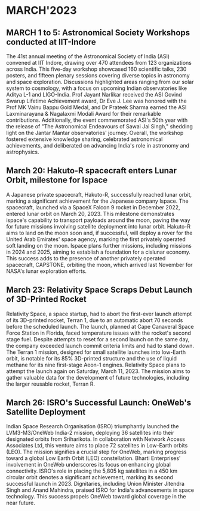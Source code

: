 # MARCH'2023

## MARCH 1 to 5: Astronomical Society Workshops conducted at IIT-Indore
The 41st annual meeting of the Astronomical Society of India (ASI) convened at IIT Indore, drawing over 470 attendees from 123 organizations across India. This five-day workshop showcased 160 scientific talks, 230 posters, and fifteen plenary sessions covering diverse topics in astronomy and space exploration. Discussions highlighted areas ranging from our solar system to cosmology, with a focus on upcoming Indian observatories like Aditya L-1 and LIGO-India. Prof Jayant Narlikar received the ASI Govind Swarup Lifetime Achievement award, Dr Eve J. Lee was honored with the Prof MK Vainu Bappu Gold Medal, and Dr Prateek Sharma earned the ASI Laxminarayana & Nagalaxmi Modali Award for their remarkable contributions. Additionally, the event commemorated ASI's 50th year with the release of "The Astronomical Endeavours of Sawai Jai Singh," shedding light on the Jantar Mantar observatories' journey. Overall, the workshop fostered extensive knowledge sharing, celebrated astronomical achievements, and deliberated on advancing India's role in astronomy and astrophysics.


## March 20: Hakuto-R spacecraft enters Lunar Orbit, milestone for Ispace
A Japanese private spacecraft, Hakuto-R, successfully reached lunar orbit, marking a significant achievement for the Japanese company Ispace. The spacecraft, launched via a SpaceX Falcon 9 rocket in December 2022, entered lunar orbit on March 20, 2023. This milestone demonstrates ispace's capability to transport payloads around the moon, paving the way for future missions involving satellite deployment into lunar orbit. Hakuto-R aims to land on the moon soon and, if successful, will deploy a rover for the United Arab Emirates' space agency, marking the first privately operated soft landing on the moon. Ispace plans further missions, including missions in 2024 and 2025, aiming to establish a foundation for a cislunar economy. This success adds to the presence of another privately operated spacecraft, CAPSTONE, orbiting the moon, which arrived last November for NASA's lunar exploration efforts.


## March 23: Relativity Space Scraps Debut Launch of 3D-Printed Rocket
Relativity Space, a space startup, had to abort the first-ever launch attempt of its 3D-printed rocket, Terran 1, due to an automatic abort 70 seconds before the scheduled launch. The launch, planned at Cape Canaveral Space Force Station in Florida, faced temperature issues with the rocket's second stage fuel. Despite attempts to reset for a second launch on the same day, the company exceeded launch commit criteria limits and had to stand down. The Terran 1 mission, designed for small satellite launches into low-Earth orbit, is notable for its 85% 3D-printed structure and the use of liquid methane for its nine first-stage Aeon-1 engines. Relativity Space plans to attempt the launch again on Saturday, March 11, 2023. The mission aims to gather valuable data for the development of future technologies, including the larger reusable rocket, Terran R.


## March 26: ISRO's Successful Launch: OneWeb's Satellite Deployment
Indian Space Research Organisation (ISRO) triumphantly launched the LVM3-M3/OneWeb India-2 mission, deploying 36 satellites into their designated orbits from Sriharikota. In collaboration with Network Access Associates Ltd, this venture aims to place 72 satellites in Low-Earth orbits (LEO). The mission signifies a crucial step for OneWeb, marking progress toward a global Low Earth Orbit (LEO) constellation. Bharti Enterprises' involvement in OneWeb underscores its focus on enhancing global connectivity. ISRO's role in placing the 5,805 kg satellites in a 450 km circular orbit denotes a significant achievement, marking its second successful launch in 2023. Dignitaries, including Union Minister Jitendra Singh and Anand Mahindra, praised ISRO for India's advancements in space technology. This success propels OneWeb toward global coverage in the near future.


